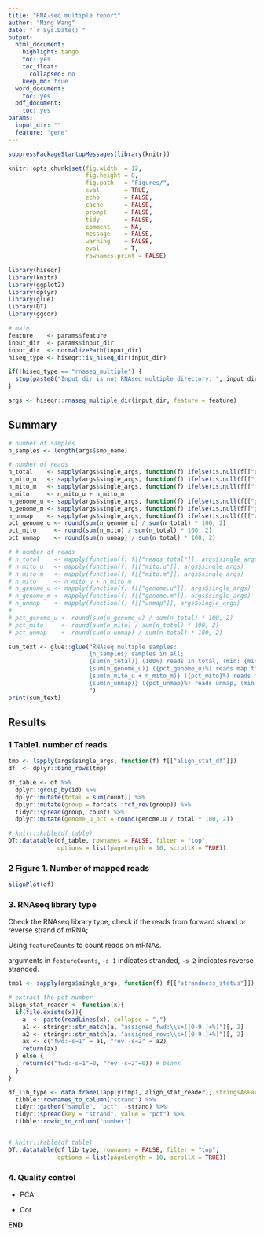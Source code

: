 ```yaml
---
title: "RNA-seq multiple report"
author: "Ming Wang"
date: "`r Sys.Date()`"
output:
  html_document:
    highlight: tango
    toc: yes
    toc_float:
      collapsed: no
    keep_md: true
  word_document:
    toc: yes
  pdf_document:
    toc: yes
params:
  input_dir: ""
  feature: "gene"
---
```


```r
suppressPackageStartupMessages(library(knitr))

knitr::opts_chunk$set(fig.width  = 12, 
                      fig.height = 8, 
                      fig.path   = "Figures/",
                      eval       = TRUE,
                      echo       = FALSE,
                      cache      = FALSE,
                      prompt     = FALSE,
                      tidy       = FALSE,
                      comment    = NA,
                      message    = FALSE,
                      warning    = FALSE,
                      eval       = T,
                      rownames.print = FALSE)
```


```r
library(hiseqr)
library(knitr)
library(ggplot2)
library(dplyr)
library(glue)
library(DT)
library(ggcor)
```


```r
# main 
feature    <- params$feature
input_dir  <- params$input_dir
input_dir  <- normalizePath(input_dir)
hiseq_type <- hiseqr::is_hiseq_dir(input_dir)

if(!hiseq_type == "rnaseq_multiple") {
  stop(paste0("Input dir is not RNAseq multiple directory: ", input_dir))
}
```


```r
args <- hiseqr::rnaseq_multiple_dir(input_dir, feature = feature)
```

## Summary

```r
# number of samples
n_samples <- length(args$smp_name)

# number of reads
n_total    <- sapply(args$single_args, function(f) ifelse(is.null(f[["reads_total"]]), 0, f[["reads_total"]]))
n_mito_u   <- sapply(args$single_args, function(f) ifelse(is.null(f[["mito.u"]]), 0, f[["mito.u"]]))
n_mito_m   <- sapply(args$single_args, function(f) ifelse(is.null(f[["mito.m"]]), 0, f[["mito.m"]]))
n_mito     <- n_mito_u + n_mito_m
n_genome_u <- sapply(args$single_args, function(f) ifelse(is.null(f[["genome.u"]]), 0, f[["genome.u"]]))
n_genome_m <- sapply(args$single_args, function(f) ifelse(is.null(f[["genome.m"]]), 0, f[["genome.m"]]))
n_unmap    <- sapply(args$single_args, function(f) ifelse(is.null(f[["unmap"]]), 0, f[["unmap"]]))
pct_genome_u <- round(sum(n_genome_u) / sum(n_total) * 100, 2)
pct_mito     <- round(sum(n_mito) / sum(n_total) * 100, 2)
pct_unmap    <- round(sum(n_unmap) / sum(n_total) * 100, 2)

# # number of reads
# n_total    <- mapply(function(f) f[["reads_total"]], args$single_args)
# n_mito_u   <- mapply(function(f) f[["mito.u"]], args$single_args)
# n_mito_m   <- mapply(function(f) f[["mito.m"]], args$single_args)
# n_mito     <- n_mito_u + n_mito_m
# n_genome_u <- mapply(function(f) f[["genome.u"]], args$single_args)
# n_genome_m <- mapply(function(f) f[["genome.m"]], args$single_args)
# n_unmap    <- mapply(function(f) f[["unmap"]], args$single_args)
# 
# pct_genome_u <- round(sum(n_genome_u) / sum(n_total) * 100, 2)
# pct_mito     <- round(sum(n_mito) / sum(n_total) * 100, 2)
# pct_unmap    <- round(sum(n_unmap) / sum(n_total) * 100, 2)

sum_text <- glue::glue("RNAseq multiple samples:
                       {n_samples} samples in all;
                       {sum(n_total)} (100%) reads in total, (min: {min(n_total)}, max: {max(n_total)});
                       {sum(n_genome_u)} ({pct_genome_u}%) reads map to genome, uniquely, (min: {min(n_genome_u)}, max: {max(n_genome_u)});
                       {sum(n_mito_u + n_mito_m)} ({pct_mito}%) reads map to rRNAs and tRNAs, (min: {min(n_mito_u + n_mito_m)}, max: {max(n_mito_u + n_mito_m)});
                       {sum(n_unmap)} ({pct_unmap}%) reads unmap, (min: {min(n_unmap)}, max: {max(n_unmap)});
                       ")
print(sum_text)
```

## Results


### 1 Table1. number of reads

```r
tmp <- lapply(args$single_args, function(f) f[["align_stat_df"]])
df  <- dplyr::bind_rows(tmp)

df_table <- df %>% 
  dplyr::group_by(id) %>%
  dplyr::mutate(total = sum(count)) %>%
  dplyr::mutate(group = forcats::fct_rev(group)) %>%
  tidyr::spread(group, count) %>%
  dplyr::mutate(genome_u_pct = round(genome.u / total * 100, 2))

# knitr::kable(df_table)
DT::datatable(df_table, rownames = FALSE, filter = "top", 
              options = list(pageLength = 10, scrollX = TRUE))
```


### 2 Figure 1. Number of mapped reads

```r
alignPlot(df)
```


### 3. RNAseq library type

Check the RNAseq library type, check if the reads from forward strand or reverse strand of mRNA;

Using `featureCounts` to count reads on mRNAs.

arguments in `featureCounts`, `-s 1` indicates stranded, `-s 2` indicates reverse stranded.


```r
tmp1 <- sapply(args$single_args, function(f) f[["strandness_status"]])

# extract the pct number
align_stat_reader <- function(x){
  if(file.exists(x)){
    a  <- paste(readLines(x), collapse = ",")
    a1 <- stringr::str_match(a, "assigned_fwd:\\s+([0-9.]+%)")[, 2]
    a2 <- stringr::str_match(a, "assigned_rev:\\s+([0-9.]+%)")[, 2]
    ax <- c("fwd:-s=1" = a1, "rev:-s=2" = a2)
    return(ax)
  } else {
    return(c("fwd:-s=1"=0, "rev:-s=2"=0)) # blank
  }
}

df_lib_type <- data.frame(lapply(tmp1, align_stat_reader), stringsAsFactors = FALSE) %>%
  tibble::rownames_to_column("strand") %>%
  tidyr::gather("sample", "pct", -strand) %>%
  tidyr::spread(key = "strand", value = "pct") %>%
  tibble::rowid_to_column("number")


# knitr::kable(df_table)
DT::datatable(df_lib_type, rownames = FALSE, filter = "top", 
              options = list(pageLength = 10, scrollX = TRUE))
```


### 4. Quality control

+ PCA

+ Cor


**END**


